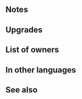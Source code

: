 {{Weapon Infobox
|tagid=SID_共感の花＋
|weaponName=Amity Blooms+
|image=wep_mg252
|weaponType=Green Tome
|might=12
|range=2
|effect=If unit is within 2 spaces of an ally, inflicts Atk/Res-5 on foe during combat, and when unit deals damage to foe during combat, restores 4 HP to unit. (Triggers even if 0 damage is dealt.)
|cost=300
|exclusive=0
|statModifiers=0,12,0,0,0
|required=Amity Blooms
|refinePaths=default
|refineSP=350
|refineMedals=500
|refineStones=50
|intID=2431
|sort=90001
|value=15
|timingID=1
|abilityID=210
|limit1ID=14
|properties=
}}
==Notes==
{{Temporary debuffs}}
{{CombatHPRecovery}}
==Upgrades==
{{Weapon Upgrade List}}
==List of owners==
{{Skill Hero List}}
==In other languages==
{{OtherLanguages
|japanese=共感の花＋
|german=Harmonieblüten+
|spanishEU=Armonía floral +
|spanishLA=Armonía floral +
|french=Fleurs d'amitié +
|italian=Fiori dell'intesa+
|chineseTW=共鳴之花＋
|portuguese=Empatia floral+
}}
==See also==
{{See also skills|cond=Description LIKE '%inflicts Atk/%-%during combat%unit deals damage to foe during combat, restores%HP to unit%'}}
{{Weapons Navbox}}